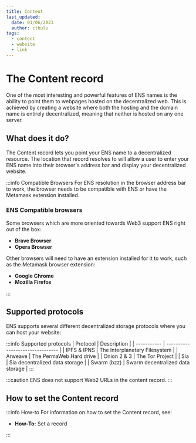 ```yaml
---
title: Content
last_updated:
  date: 01/06/2023
  author: cthulu
tags:
  - content
  - website
  - link
---
```


# The Content record
One of the most interesting and powerful features of ENS names is the ability to point them to webpages hosted on the decentralized web. This is achieved by creating a website where both the hosting and the domain name is entirely decentralized, meaning that neither is hosted on any one server.

## What does it do?
The Content record lets you point your ENS name to a decentralized resource. The location that record resolves to will allow a user to enter your ENS name into their browser's address bar and display your decentralized website.

:::info Compatible Browsers
For ENS resolution in the browser address bar to work, the browser needs to be compatible with ENS or have the Metamask extension installed.

### ENS Compatible browsers
Some browsers which are more oriented towards Web3 support ENS right out of the box:
 - <Link to="https://brave.com"><b>Brave Browser</b></Link>
 - <Link to="https://www.opera.com"><b>Opera Browser</b></Link>
 
Other browsers will need to have an extension installed for it to work, such as the Metamask browser extension:
 - <Link to="https://www.google.com/chrome"><b>Google Chrome</b></Link>
 - <Link to="https://www.mozilla.org"><b>Mozilla Firefox</b></Link>
:::

## Supported protocols
ENS supports several different decentralized storage protocols where you can host your website:

:::info Supported protocols
| Protocol    | Description                      |
| ----------- | -------------------------------- |
| IPFS & IPNS | The Interplanetary Filesystem    |
| Arweave     | The PermaWeb Hard drive          |
| Onion 2 & 3 | The Tor Project                  |
| Sia         | Sia decentralized data storage   |
| Swarm (bzz) | Swarm decentralized data storage |
:::

:::caution
ENS does not support Web2 URLs in the content record.
:::

## How to set the Content record
:::info How-to
For information on how to set the Content record, see:
 - <Link to="/docs/howto/set-record"><b>How-To:</b> Set a record</Link>
:::
